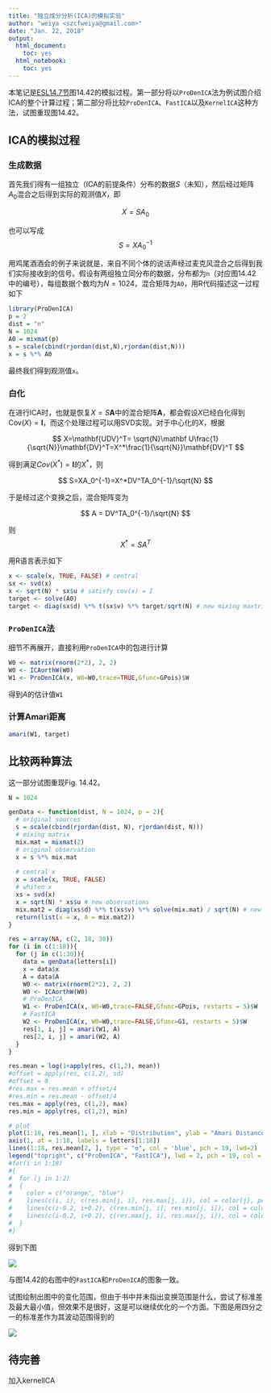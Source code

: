 ```yaml
---
title: "独立成分分析(ICA)的模拟实验"
author: "weiya <szcfweiya@gmail.com>"
date: "Jan. 22, 2018"
output:
  html_document:
    toc: yes
  html_notebook:
    toc: yes
---
```


本笔记是[ESL14.7节](https://esl.hohoweiya.xyz/14%20Unsupervised%20Learning/14.7%20Independent%20Component%20Analysis%20and%20Exploratory%20Projection%20Pursuit/index.html)图14.42的模拟过程。第一部分将以`ProDenICA`法为例试图介绍ICA的整个计算过程；第二部分将比较`ProDenICA`、`FastICA`以及`KernelICA`这种方法，试图重现图14.42。

## ICA的模拟过程

### 生成数据

首先我们得有一组独立（ICA的前提条件）分布的数据$S$（未知），然后经过矩阵$A_0$混合之后得到实际的观测值$X$，即

$$
X= SA_0
$$

也可以写成
$$
S=XA_0^{-1}
$$

用鸡尾酒酒会的例子来说就是，来自不同个体的说话声经过麦克风混合之后得到我们实际接收到的信号。假设有两组独立同分布的数据，分布都为`n`（对应图14.42中的编号），每组数据个数均为$N=1024$，混合矩阵为`A0`，用R代码描述这一过程如下

```r
library(ProDenICA)
p = 2
dist = "n" 
N = 1024
A0 = mixmat(p)
s = scale(cbind(rjordan(dist,N),rjordan(dist,N)))
x = s %*% A0
```

最终我们得到观测值`x`。

### 白化

在进行ICA时，也就是恢复$X=S\mathbf A$中的混合矩阵$\mathbf A$，都会假设$X$已经白化得到$\mathrm{Cov}(X)=\mathbf I$，而这个处理过程可以用SVD实现。对于中心化的$X$，根据

$$
X=\mathbf{UDV}^T= \sqrt{N}\mathbf U\frac{1}{\sqrt{N}}\mathbf{DV}^T=X^*\frac{1}{\sqrt{N}}\mathbf{DV}^T
$$

得到满足$Cov(X^*)=\mathbf I$的$X^*$，则

$$
S=XA_0^{-1}=X^*DV^TA_0^{-1}/\sqrt{N}
$$

于是经过这个变换之后，混合矩阵变为

$$
A = DV^TA_0^{-1}/\sqrt{N}
$$

则
$$
X^*=SA^T
$$

用R语言表示如下

```r
x <- scale(x, TRUE, FALSE) # central
sx <- svd(x)	
x <- sqrt(N) * sx$u # satisfy cov(x) = I
target <- solve(A0)
target <- diag(sx$d) %*% t(sx$v) %*% target/sqrt(N) # new mixing maxtrix
```

### `ProDenICA`法

细节不再展开，直接利用`ProDenICA`中的包进行计算

```r
W0 <- matrix(rnorm(2*2), 2, 2)
W0 <- ICAorthW(W0)
W1 <- ProDenICA(x, W0=W0,trace=TRUE,Gfunc=GPois)$W
```

得到$A$的估计值`W1`

### 计算Amari距离

```r
amari(W1, target)
```


## 比较两种算法

这一部分试图重现Fig. 14.42。

```r
N = 1024

genData <- function(dist, N = 1024, p = 2){
  # original sources
  s = scale(cbind(rjordan(dist, N), rjordan(dist, N)))
  # mixing matrix 
  mix.mat = mixmat(2)
  # original observation
  x = s %*% mix.mat
  
  # central x
  x = scale(x, TRUE, FALSE)
  # whiten x
  xs = svd(x)
  x = sqrt(N) * xs$u # new observations
  mix.mat2 = diag(xs$d) %*% t(xs$v) %*% solve(mix.mat) / sqrt(N) # new mixing matrix
  return(list(x = x, A = mix.mat2))
}

res = array(NA, c(2, 18, 30))
for (i in c(1:18)){
  for (j in c(1:30)){
    data = genData(letters[i])
    x = data$x
    A = data$A
    W0 <- matrix(rnorm(2*2), 2, 2)
    W0 <- ICAorthW(W0)
    # ProDenICA
    W1 <- ProDenICA(x, W0=W0,trace=FALSE,Gfunc=GPois, restarts = 5)$W
    # FastICA
    W2 <- ProDenICA(x, W0=W0,trace=FALSE,Gfunc=G1, restarts = 5)$W
    res[1, i, j] = amari(W1, A)
    res[2, i, j] = amari(W2, A)  
  }
}

res.mean = log(1+apply(res, c(1,2), mean))
#offset = apply(res, c(1,2), sd)
#offset = 0
#res.max = res.mean + offset/4
#res.min = res.mean - offset/4
res.max = apply(res, c(1,2), max)
res.min = apply(res, c(1,2), min)

# plot
plot(1:18, res.mean[1, ], xlab = "Distribution", ylab = "Amari Distance from True A", xaxt = 'n', type = "o", col = "orange", pch = 19, lwd = 2, ylim = c(0, 0.5))
axis(1, at = 1:18, labels = letters[1:18])
lines(1:18, res.mean[2, ], type = "o", col = 'blue', pch = 19, lwd=2)
legend("topright", c("ProDenICA", "FastICA"), lwd = 2, pch = 19, col = c("orange", "blue"))
#for(i in 1:18)
#{
#  for (j in 1:2)
#  {
#    color = c("orange", "blue")
#    lines(c(i, i), c(res.min[j, i], res.max[j, i]), col = color[j], pch = 3)
#    lines(c(i-0.2, i+0.2), c(res.min[j, i], res.min[j, i]), col = color[j], pch = 3)
#    lines(c(i-0.2, i+0.2), c(res.max[j, i], res.max[j, i]), col = color[j], pch = 3)
#  }
#}

```

得到下图

![](fast_vs_proden.png)

与图14.42的右图中的`FastICA`和`ProDenICA`的图象一致。

试图绘制出图中的变化范围，但由于书中并未指出变换范围是什么，尝试了标准差及最大最小值，但效果不是很好，这是可以继续优化的一个方面。下图是用四分之一的标准差作为其波动范围得到的

![](ICA_with_sd_4.png)

## 待完善

加入kernelICA
